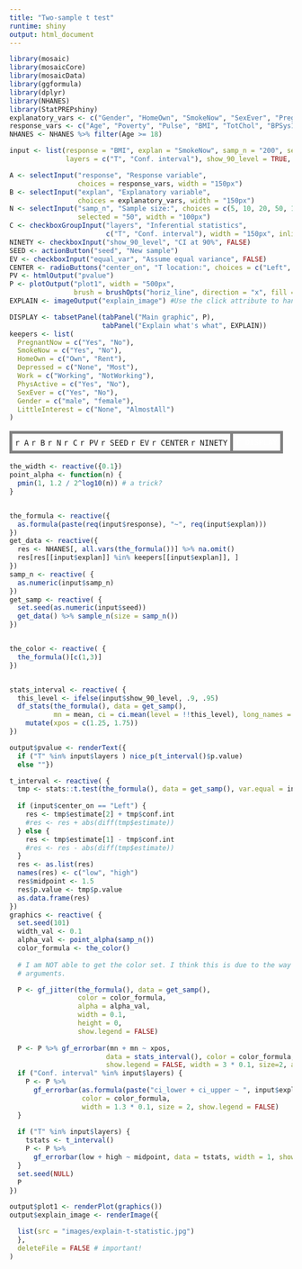 ```yaml
---
title: "Two-sample t test"
runtime: shiny
output: html_document
---
```



```r
library(mosaic)
library(mosaicCore)
library(mosaicData)
library(ggformula)
library(dplyr)
library(NHANES)
library(StatPREPshiny)
explanatory_vars <- c("Gender", "HomeOwn", "SmokeNow", "SexEver", "PregnantNow", "Depressed", "Work", "PhysActive" )
response_vars <- c("Age", "Poverty", "Pulse", "BMI", "TotChol", "BPSys1", "UrineVol1", "Weight", "Height", "DaysMentHlthBad", "LittleInterest", "Age1stBaby", "PhysActiveDays", "SexNumPartnLife")
NHANES <- NHANES %>% filter(Age >= 18)
```

```r
input <- list(response = "BMI", explan = "SmokeNow", samp_n = "200", seed = "1", equal_var = TRUE,
              layers = c("T", "Conf. interval"), show_90_level = TRUE, center_on = "bottom")

```


```r
A <- selectInput("response", "Response variable",
                 choices = response_vars, width = "150px")
B <- selectInput("explan", "Explanatory variable",
                 choices = explanatory_vars, width = "150px")
N <- selectInput("samp_n", "Sample size:", choices = c(5, 10, 20, 50, 100, 500, 1000),
                 selected = "50", width = "100px")
C <- checkboxGroupInput("layers", "Inferential statistics",
                        c("T", "Conf. interval"), width = "150px", inline = TRUE)
NINETY <- checkboxInput("show_90_level", "CI at 90%", FALSE)
SEED <- actionButton("seed", "New sample")
EV <- checkboxInput("equal_var", "Assume equal variance", FALSE)
CENTER <- radioButtons("center_on", "T location:", choices = c("Left", "Right"), inline = TRUE)
PV <- htmlOutput("pvalue")
P <- plotOutput("plot1", width = "500px",
                brush = brushOpts("horiz_line", direction = "x", fill = NA))
EXPLAIN <- imageOutput("explain_image") #Use the click attribute to handle the annotations.

DISPLAY <- tabsetPanel(tabPanel("Main graphic", P), 
                       tabPanel("Explain what's what", EXPLAIN))
keepers <- list(
  PregnantNow = c("Yes", "No"),
  SmokeNow = c("Yes", "No"),
  HomeOwn = c("Own", "Rent"), 
  Depressed = c("None", "Most"),
  Work = c("Working", "NotWorking"),
  PhysActive = c("Yes", "No"),
  SexEver = c("Yes", "No"),
  Gender = c("male", "female"),
  LittleInterest = c("None", "AlmostAll")
)


```

<table><tr><td class="control">`r A` `r B` `r N` `r C` `r PV` `r SEED` `r EV` `r CENTER` `r NINETY`  </td><td class="plot">`r DISPLAY`</td></tr></table>



<style type="text/css">
td.control {
  border:5px solid gray;
  border-radius:10px;
  padding: 5px;
  vertical-align: top;
}
td.plot {
  border:5px solid gray;
  padding: 5px;
  border-radius:10px;
  color: white;
}

</style>




```r
the_width <- reactive({0.1})
point_alpha <- function(n) {
  pmin(1, 1.2 / 2^log10(n)) # a trick?
}


the_formula <- reactive({
  as.formula(paste(req(input$response), "~", req(input$explan)))
})
get_data <- reactive({
  res <- NHANES[, all.vars(the_formula())] %>% na.omit()
  res[res[[input$explan]] %in% keepers[[input$explan]], ]
})
samp_n <- reactive( {
  as.numeric(input$samp_n)
})
get_samp <- reactive( {
  set.seed(as.numeric(input$seed))
  get_data() %>% sample_n(size = samp_n())
})


the_color <- reactive( {
  the_formula()[c(1,3)]
})


stats_interval <- reactive( {
  this_level <- ifelse(input$show_90_level, .9, .95)
  df_stats(the_formula(), data = get_samp(), 
           mn = mean, ci = ci.mean(level = !!this_level), long_names = FALSE) %>% 
    mutate(xpos = c(1.25, 1.75))
})

output$pvalue <- renderText({
  if ("T" %in% input$layers ) nice_p(t_interval()$p.value)
  else ""})

t_interval <- reactive( {
  tmp <- stats::t.test(the_formula(), data = get_samp(), var.equal = input$equal_var)
  
  if (input$center_on == "Left") { 
    res <- tmp$estimate[2] + tmp$conf.int 
    #res <- res + abs(diff(tmp$estimate))
  } else {
    res <- tmp$estimate[1] - tmp$conf.int 
    #res <- res - abs(diff(tmp$estimate))
  }
  res <- as.list(res)
  names(res) <- c("low", "high")
  res$midpoint <- 1.5
  res$p.value <- tmp$p.value
  as.data.frame(res)
})
graphics <- reactive( {
  set.seed(101)
  width_val <- 0.1
  alpha_val <- point_alpha(samp_n())
  color_formula <- the_color()
  
  # I am NOT able to get the color set. I think this is due to the way ggformula handles 
  # arguments.

  P <- gf_jitter(the_formula(), data = get_samp(), 
                 color = color_formula,
                 alpha = alpha_val,
                 width = 0.1,
                 height = 0,
                 show.legend = FALSE)
  
  P <- P %>% gf_errorbar(mn + mn ~ xpos,
                        data = stats_interval(), color = color_formula,
                        show.legend = FALSE, width = 3 * 0.1, size=2, alpha = .5)
  if ("Conf. interval" %in% input$layers) {
    P <- P %>%
      gf_errorbar(as.formula(paste("ci_lower + ci_upper ~ ", input$explan)), data = stats_interval(),
                  color = color_formula, 
                  width = 1.3 * 0.1, size = 2, show.legend = FALSE)
  }
  
  if ("T" %in% input$layers) {
    tstats <- t_interval()
    P <- P %>% 
      gf_errorbar(low + high ~ midpoint, data = tstats, width = 1, show.legend = FALSE) 
  }
  set.seed(NULL)
  P
})

output$plot1 <- renderPlot(graphics())
output$explain_image <- renderImage({

  list(src = "images/explain-t-statistic.jpg")
  },
  deleteFile = FALSE # important!
)
```

